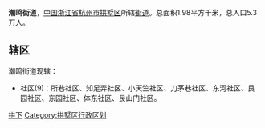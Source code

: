 {{中国乡级行政区
|景观照片文件名 = 
|景观照片描述 = 
|汉语拼音 = 
|其他语言 = 
|其他语言名称 = 
|旧称 = 
|地名出处 = 旧有潮鸣寺
|位置图文件名 = 
|位置图描述 = 
|自定义图片= 
|建置时间 = 
|政府驻地 = 
|毗邻 = 
|总面积 = 
|总人口 = 
|总人口年份 = 
|户籍人口 = 
|户籍人口年份 = 
|常住人口 = 
|常住人口年份 = 
|人口密度 = 
|GDP = 
|GDP年份 = 
|邮政编码 = 
|电话区号 = 571
|官方网站 = 
|网站名称 = 
|33/01/03/005/000}}
'''潮鸣街道'''，[[中国|中国]][[浙江省|浙江省]][[杭州市|杭州市]][[拱墅区|拱墅区]]所辖[[街道办事处|街道]]。总面积1.98平方千米，总人口5.3万人。

== 辖区 ==
潮鸣街道现辖：
*社区(9)：所巷社区、知足弄社区、小天竺社区、刀茅巷社区、东河社区、艮园社区、东园社区、体东社区、艮山门社区。

{{拱墅区行政区划}}

[[Category:杭州市街道_(行政区划)|拱下]]
[[Category:拱墅区行政区划|Category:拱墅区行政区划]]